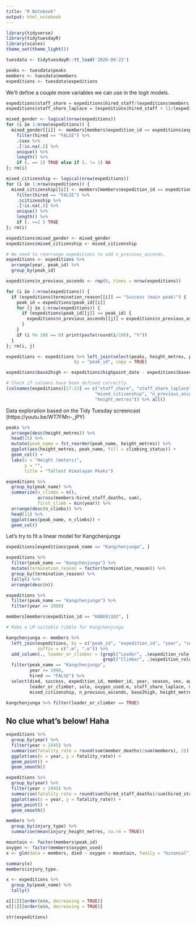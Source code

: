 ```yaml
---
title: "R Notebook"
output: html_notebook
---
```


```r
library(tidyverse)
library(tidytuesdayR)
library(scales)
theme_set(theme_light())
```


```r
tuesdata <- tidytuesdayR::tt_load('2020-09-22')
```


```r
peaks <- tuesdata$peaks
members <- tuesdata$members
expeditions <- tuesdata$expeditions
```

We'll define a couple more variables we can use in the logit models.

```r
expeditions$staff_share = expeditions$hired_staff/(expeditions$members + expeditions$hired_staff)
expeditions$staff_share_laplace = (expeditions$hired_staff + 1)/(expeditions$members + expeditions$hired_staff + 2)

mixed_gender <- logical(nrow(expeditions))
for (i in 1:nrow(expeditions)) {
  mixed_gender[[i]] <- members[members$expedition_id == expeditions$expedition_id[[i]], ] %>%
    filter(hired == "FALSE") %>%
    .$sex %>%
    .[!is.na(.)] %>%
    unique() %>%
    length() %>%
    if (. == 2) TRUE else if (. != 1) NA
}; rm(i)

mixed_citizenship <- logical(nrow(expeditions))
for (i in 1:nrow(expeditions)) {
  mixed_citizenship[[i]] <- members[members$expedition_id == expeditions$expedition_id[[i]], ] %>%
    filter(hired == "FALSE") %>%
    .$citizenship %>%
    .[!is.na(.)] %>%
    unique() %>%
    length() %>%
    if (. >=2 ) TRUE
}; rm(i)

expeditions$mixed_gender <- mixed_gender
expeditions$mixed_citizenship <- mixed_citizenship

# We need to rearrange expeditions to add n_previous_ascends.
expeditions <- expeditions %>%
  arrange(year, peak_id) %>%
  group_by(peak_id)

expeditions$n_previous_ascends <- rep(0, times = nrow(expeditions))

for (i in 1:nrow(expeditions)) {
  if (expeditions$termination_reason[[i]] == "Success (main peak)") {
    peak_id = expeditions$peak_id[[i]]
    for (j in i:nrow(expeditions)) {
      if (expeditions$peak_id[[j]] == peak_id) {
        expeditions$n_previous_ascends[[j]] = expeditions$n_previous_ascends[[j]] + 1
      }
    }
    if (i %% 100 == 0) print(paste(round(i/100), "%"))
  }
}; rm(i, j)

expeditions <- expeditions %>% left_join(select(peaks, height_metres, peak_id), 
                          by = "peak_id", copy = TRUE)

expeditions$base2high <- expeditions$highpoint_date - expeditions$basecamp_date

# Check if columns have been defined correctly.
(colnames(expeditions)[17:23] == c("staff_share", "staff_share_laplace", "mixed_gender",
                                  "mixed_citizenship", "n_previous_ascends", "base2high",
                                  "height_metres")) %>% all()
```

Data exploration based on the Tidy Tuesday screencast (https://youtu.be/WT7FMn-_jPY)

```r
peaks %>%
  arrange(desc(height_metres)) %>%
  head(15) %>%
  mutate(peak_name = fct_reorder(peak_name, height_metres)) %>%
  ggplot(aes(height_metres, peak_name, fill = climbing_status)) +
  geom_col() +
  labs(x = "Height (meters)",
       y = "",
       title = "Tallest Himalayan Peaks")

expeditions %>%
  group_by(peak_name) %>%
  summarize(n_climbs = n(),
            across(members:hired_staff_deaths, sum),
            first_climb = min(year)) %>%
  arrange(desc(n_climbs)) %>%
  head(11) %>%
  ggplot(aes(peak_name, n_climbs)) +
  geom_col()
```
Let's try to fit a linear model for Kangchenjunga

```r
expeditions[expeditions$peak_name == "Kangchenjunga", ]

expeditions %>%
  filter(peak_name == "Kangchenjunga") %>%
  mutate(termination_reason = factor(termination_reason)) %>%
  group_by(termination_reason) %>%
  tally() %>%
  arrange(desc(n))

expeditions %>%
  filter(peak_name == "Kangchenjunga") %>%
  filter(year >= 1990)

members[members$expedition_id == "KANG91102", ]

# Make a LM suitable tibble for Kangchenjunga

kangchenjunga <- members %>%
  left_join(expeditions, by = c("peak_id", "expedition_id", "year", "season", "peak_name"), 
            suffix = c(".m", ".e")) %>%
  add_column(., leader_or_climber = (grepl("Leader", .$expedition_role, TRUE) |
                                     grepl("Climber", .$expedition_role, TRUE))) %>%
  filter(peak_name == "Kangchenjunga",
         year >= 1990,
         hired == "FALSE") %>%
  select(died, success, expedition_id, member_id, year, season, sex, age, expedition_role,
         leader_or_climber, solo, oxygen_used.m, staff_share_laplace, mixed_gender,
         mixed_citizenship, n_previous_ascends, base2high, height_metres)

kangchenjunga %>% filter(leader_or_climber == TRUE)

```


No clue what's below! Haha
---------------------------------------------------------------------------------------

```r
expeditions %>%
  group_by(year) %>%
  filter(year > 1945) %>%
  summarise(fatality_rate = round(sum(member_deaths)/sum(members), 2)) %>%
  ggplot(aes(x = year, y = fatality_rate)) +
  geom_point() +
  geom_smooth()
```

```r
expeditions %>%
  group_by(year) %>%
  filter(year > 1945) %>%
  summarise(fatality_rate = round(sum(hired_staff_deaths)/sum(hired_staff), 2)) %>%
  ggplot(aes(x = year, y = fatality_rate)) +
  geom_point() +
  geom_smooth()
```

```r
members %>%
  group_by(injury_type) %>%
  summarise(mean(injury_height_metres, na.rm = TRUE))
```
```r
mountain <- factor(members$peak_id)
oxygen <- factor(members$oxygen_used)
x <- glm(data = members, died ~ oxygen + mountain, family = "binomial")

summary(x)
members$injury_type.
```


```r
x <- expeditions %>%
  group_by(peak_name) %>%
  tally()

x[[2]][order(x$n, decreasing = TRUE)]
x[[1]][order(x$n, decreasing = TRUE)]
```
```r
str(expeditions)
```

